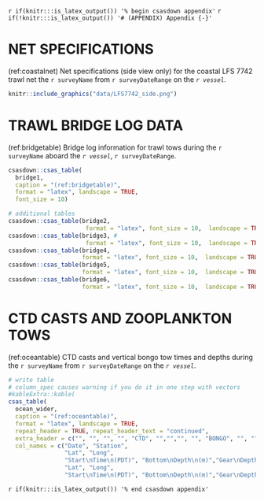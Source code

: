 <!-- The following code should appear at the beginning of the first appendix.
(if you have one)
After that, all subsequent sections will be turned into appendices. -->

`r if(knitr:::is_latex_output()) '% begin csasdown appendix'`
`r if(!knitr:::is_latex_output()) '# (APPENDIX) Appendix {-}'`

\clearpage

# NET SPECIFICATIONS {#app:first-appendix}

(ref:coastalnet) Net specifications (side view only) for the coastal LFS 7742 trawl net the `r surveyName` from `r surveyDateRange` on the *`r vessel`*.

```r

knitr::include_graphics("data/LFS7742_side.png")

```

\FloatBarrier

# TRAWL BRIDGE LOG DATA {#app:appBridge} 

(ref:bridgetable) Bridge log information for trawl tows during the `r surveyName` aboard the *`r vessel`*, `r surveyDateRange`.

```r

csasdown::csas_table(
  bridge1,
  caption = "(ref:bridgetable)",
  format = "latex", landscape = TRUE,
  font_size = 10)

# additional tables
csasdown::csas_table(bridge2, 
                      format = "latex", font_size = 10,  landscape = TRUE) 
csasdown::csas_table(bridge3, #
                      format = "latex", font_size = 10,  landscape = TRUE)  
csasdown::csas_table(bridge4, 
                     format = "latex", font_size = 10,  landscape = TRUE) 
csasdown::csas_table(bridge5, 
                     format = "latex", font_size = 10,  landscape = TRUE) 
csasdown::csas_table(bridge6, 
                     format = "latex", font_size = 10,  landscape = TRUE)  

```

\newpage
\FloatBarrier

# CTD CASTS AND ZOOPLANKTON TOWS {#app:appOcean}  
  
(ref:oceantable) CTD casts and vertical bongo tow times and depths during the `r surveyName` from `r surveyDateRange` on the *`r vessel`*.

```r

# write table
# column_spec causes warning if you do it in one step with vectors
#kableExtra::kable(
csas_table(
  ocean_wider,
  caption = "(ref:oceantable)",
  format = "latex", landscape = TRUE,
  repeat_header = TRUE, repeat_header_text = "continued",
  extra_header = c("", "", "", "", "CTD", "","","", "", "BONGO", "", ""),
  col_names = c("Date", "Station",
                "Lat", "Long", 
                "Start\nTime\n(PDT)", "Bottom\nDepth\n(m)","Gear\nDepth\n(m)",
                "Lat", "Long",
                "Start\nTime\n(PDT)", "Bottom\nDepth\n(m)","Gear\nDepth\n(m)"))
```

\newpage


<!-- At the end of your appendices add: -->
`r if(knitr:::is_latex_output()) '% end csasdown appendix'`
